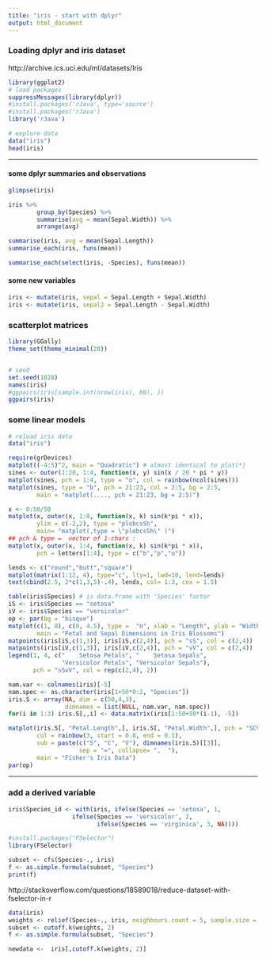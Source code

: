 ```yaml
---
title: "iris - start with dplyr"
output: html_document
---
```



### Loading dplyr and iris dataset

http://archive.ics.uci.edu/ml/datasets/Iris


```r
library(ggplot2)
# load packages
suppressMessages(library(dplyr))
#install.packages('rJava', type='source')
#install.packages('rJava')
library('rJava')

# explore data
data("iris")
head(iris)
```

***


#### some dplyr summaries and observations


``` r

glimpse(iris)

iris %>%
        group_by(Species) %>%
        summarise(avg = mean(Sepal.Width)) %>%
        arrange(avg)

summarise(iris, avg = mean(Sepal.Length))
summarise_each(iris, funs(mean))

summarise_each(select(iris, -Species), funs(mean))
```

#### some new variables

``` r
iris <- mutate(iris, sepal = Sepal.Length + Sepal.Width)
iris <- mutate(iris, sepal2 = Sepal.Length - Sepal.Width)

```

### scatterplot matrices

``` r
library(GGally)
theme_set(theme_minimal(20))


# seed
set.seed(1828)
names(iris)
#ggpairs(iris[sample.int(nrow(iris), 60), ])
ggpairs(iris)

```



### some linear models


``` r

# reload iris data
data("iris")

require(grDevices)
matplot((-4:5)^2, main = "Quadratic") # almost identical to plot(*)
sines <- outer(1:20, 1:4, function(x, y) sin(x / 20 * pi * y))
matplot(sines, pch = 1:4, type = "o", col = rainbow(ncol(sines)))
matplot(sines, type = "b", pch = 21:23, col = 2:5, bg = 2:5,
        main = "matplot(...., pch = 21:23, bg = 2:5)")

x <- 0:50/50
matplot(x, outer(x, 1:8, function(x, k) sin(k*pi * x)),
        ylim = c(-2,2), type = "plobcsSh",
        main= "matplot(,type = \"plobcsSh\" )")
## pch & type =  vector of 1-chars :
matplot(x, outer(x, 1:4, function(x, k) sin(k*pi * x)),
        pch = letters[1:4], type = c("b","p","o"))

lends <- c("round","butt","square")
matplot(matrix(1:12, 4), type="c", lty=1, lwd=10, lend=lends)
text(cbind(2.5, 2*c(1,3,5)-.4), lends, col= 1:3, cex = 1.5)

table(iris$Species) # is data.frame with 'Species' factor
iS <- iris$Species == "setosa"
iV <- iris$Species == "versicolor"
op <- par(bg = "bisque")
matplot(c(1, 8), c(0, 4.5), type =  "n", xlab = "Length", ylab = "Width",
        main = "Petal and Sepal Dimensions in Iris Blossoms")
matpoints(iris[iS,c(1,3)], iris[iS,c(2,4)], pch = "sS", col = c(2,4))
matpoints(iris[iV,c(1,3)], iris[iV,c(2,4)], pch = "vV", col = c(2,4))
legend(1, 4, c("    Setosa Petals", "    Setosa Sepals",
               "Versicolor Petals", "Versicolor Sepals"),
       pch = "sSvV", col = rep(c(2,4), 2))

nam.var <- colnames(iris)[-5]
nam.spec <- as.character(iris[1+50*0:2, "Species"])
iris.S <- array(NA, dim = c(50,4,3),
                dimnames = list(NULL, nam.var, nam.spec))
for(i in 1:3) iris.S[,,i] <- data.matrix(iris[1:50+50*(i-1), -5])

matplot(iris.S[, "Petal.Length",], iris.S[, "Petal.Width",], pch = "SCV",
        col = rainbow(3, start = 0.8, end = 0.1),
        sub = paste(c("S", "C", "V"), dimnames(iris.S)[[3]],
                    sep = "=", collapse= ",  "),
        main = "Fisher's Iris Data")
par(op)
```

***

### add a derived variable

``` r

iris$Species_id <- with(iris, ifelse(Species == 'setosa', 1, 
                  ifelse(Species == 'versicolor', 2, 
                         ifelse(Species == 'virginica', 3, NA))))

```


``` r
#install.packages("FSelector")
library(FSelector)

subset <- cfs(Species~., iris)
f <- as.simple.formula(subset, "Species")
print(f)
```

http://stackoverflow.com/questions/18589018/reduce-dataset-with-fselector-in-r

``` r
data(iris)
weights <- relief(Species~., iris, neighbours.count = 5, sample.size = 20)
subset <- cutoff.k(weights, 2)
f <- as.simple.formula(subset, "Species")

newdata <-  iris[,cutoff.k(weights, 2)] 
```